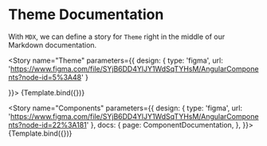 

<Meta title="Introduction/Theme" 
      decorators="{[withDesign]}" />


# Theme Documentation
With `MDX`, we can define a story for `Theme` right in the middle of our
Markdown documentation.


<Story
   name="Theme"
   parameters={{
     design: {
       type: 'figma',
       url: 'https://www.figma.com/file/SYjB6DD4YlJY1WdSqTYHsM/AngularComponents?node-id=5%3A48'
     }
     
   }}>
    {Template.bind({})}
 </Story>



<Story
   name="Components"
   parameters={{
     design: {
       type: 'figma',
       url: 'https://www.figma.com/file/SYjB6DD4YlJY1WdSqTYHsM/AngularComponents?node-id=22%3A181'
     },
     docs: {
      page: ComponentDocumentation,
    },
   }}>
    {Template.bind({})}
 </Story>
